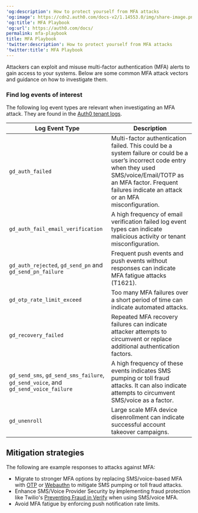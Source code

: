 ---
'og:description': How to protect yourself from MFA attacks
'og:image': https://cdn2.auth0.com/docs-v2/1.14553.0/img/share-image.png
'og:title': MFA Playbook
'og:url': https://auth0.com/docs/
permalink: mfa-playbook
title: MFA Playbook
'twitter:description': How to protect yourself from MFA attacks
'twitter:title': MFA Playbook
---
Attackers can exploit and misuse <Tooltip tip="Multi-factor authentication (MFA): User authentication process that uses a factor in addition to username and password such as a code via SMS." cta="View Glossary" href="/docs/glossary?term=multi-factor+authentication">multi-factor authentication</Tooltip> (MFA) alerts to gain access to your systems. Below are some common MFA attack vectors and guidance on how to investigate them.

### Find log events of interest

The following log event types are relevant when investigating an MFA attack. They are found in the [Auth0 tenant logs](/docs/deploy-monitor/logs/log-event-type-codes).

<table class="table"><thead>
<tr>
<th>Log Event Type</th>
<th>Description</th>
</tr>
</thead>
<tbody>
<tr>
<td><code>gd_auth_failed</code></td>
<td>Multi-factor authentication failed. This could be a system failure or could be a user’s incorrect code entry when they used SMS/voice/Email/TOTP as an MFA factor. Frequent failures indicate an attack or an MFA misconfiguration.</td>
</tr>
<tr>
<td><code>gd_auth_fail_email_verification</code></td>
<td>A high frequency of email verification failed log event types can indicate malicious activity or tenant misconfiguration.</td>
</tr>
<tr>
<td><code>gd_auth_rejected</code>, <code>gd_send_pn</code> and <code>gd_send_pn_failure</code></td>
<td>Frequent push events and push events without responses can indicate MFA fatigue attacks (T1621).</td>
</tr>
<tr>
<td><code>gd_otp_rate_limit_exceed</code></td>
<td>Too many MFA failures over a short period of time can indicate automated attacks.</td>
</tr>
<tr>
<td><code>gd_recovery_failed</code></td>
<td>Repeated MFA recovery failures can indicate attacker attempts to circumvent or replace additional authentication factors.</td>
</tr>
<tr>
<td><code>gd_send_sms</code>, <code>gd_send_sms_failure</code>, <code>gd_send_voice</code>, and <code>gd_send_voice_failure</code></td>
<td>A high frequency of these events indicates SMS pumping or toll fraud attacks. It can also indicate attempts to circumvent SMS/voice as a factor.</td>
</tr>
<tr>
<td><code>gd_unenroll</code></td>
<td>Large scale MFA device disenrollment can indicate successful account takeover campaigns.</td>
</tr>
</tbody>
</table>

## Mitigation strategies

The following are example responses to attacks against MFA:

* Migrate to stronger MFA options by replacing SMS/voice-based MFA with [OTP](/docs/secure/multi-factor-authentication/multi-factor-authentication-factors/configure-otp-notifications-for-mfa) or [Webauthn](/docs/secure/multi-factor-authentication/fido-authentication-with-webauthn/configure-webauthn-device-biometrics-for-mfa) to mitigate SMS pumping or toll fraud attacks.
* Enhance SMS/Voice Provider Security by **i**mplementing fraud protection like Twilio's [Preventing Fraud in Verify](https://www.twilio.com/docs/verify/preventing-toll-fraud) when using SMS/voice MFA.
* Avoid MFA fatigue by enforcing push notification rate limits.